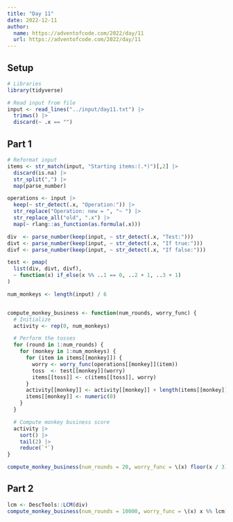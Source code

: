 ```yaml
---
title: "Day 11"
date: 2022-12-11
author:
  name: https://adventofcode.com/2022/day/11
  url: https://adventofcode.com/2022/day/11
---
```


## Setup

```r
# Libraries
library(tidyverse)

# Read input from file
input <- read_lines("../input/day11.txt") |>
  trimws() |>
  discard(~ .x == "")
```

## Part 1

```r

# Reformat input
items <- str_match(input, "Starting items:(.*)")[,2] |>
  discard(is.na) |>
  str_split(",") |>
  map(parse_number)

operations <- input |>
  keep(~ str_detect(.x, "Operation:")) |>
  str_replace("Operation: new = ", "~ ") |>
  str_replace_all("old", ".x") |>
  map(~ rlang::as_function(as.formula(.x)))

div  <- parse_number(keep(input, ~ str_detect(.x, "Test:")))
divt <- parse_number(keep(input, ~ str_detect(.x, "If true:")))
divf <- parse_number(keep(input, ~ str_detect(.x, "If false:")))

test <- pmap(
  list(div, divt, divf),
  ~ function(x) if_else(x %% ..1 == 0, ..2 + 1, ..3 + 1)
)

num_monkeys <- length(input) / 6


compute_monkey_business <- function(num_rounds, worry_func) {
  # Initialize
  activity <- rep(0, num_monkeys)

  # Perform the tosses
  for (round in 1:num_rounds) {
    for (monkey in 1:num_monkeys) {
      for (item in items[[monkey]]) {
        worry <- worry_func(operations[[monkey]](item))
        toss  <- test[[monkey]](worry)
        items[[toss]] <- c(items[[toss]], worry)
      }
      activity[[monkey]] <- activity[[monkey]] + length(items[[monkey]])
      items[[monkey]] <- numeric(0)
    }
  }

  # Compute monkey business score
  activity |>
    sort() |>
    tail(2) |>
    reduce(`*`)
}
```

```r
compute_monkey_business(num_rounds = 20, worry_func = \(x) floor(x / 3))
```

## Part 2

```r
lcm <- DescTools::LCM(div)
compute_monkey_business(num_rounds = 10000, worry_func = \(x) x %% lcm)
```
